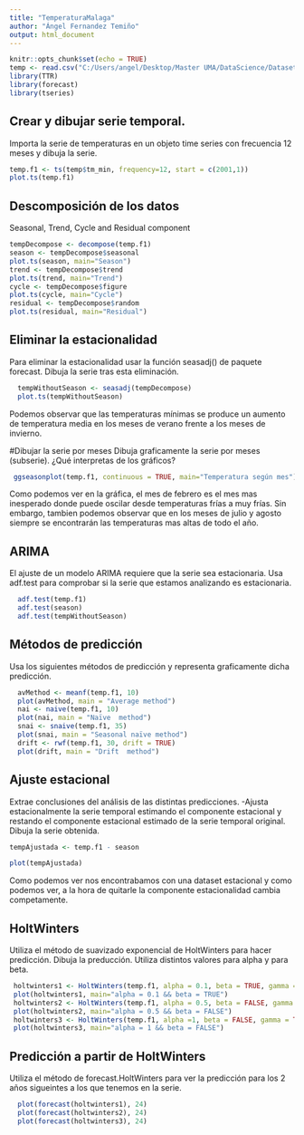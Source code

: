 ```yaml
---
title: "TemperaturaMalaga"
author: "Ángel Fernandez Temiño"
output: html_document
---
```


```r
knitr::opts_chunk$set(echo = TRUE)
temp <- read.csv("C:/Users/angel/Desktop/Master UMA/DataScience/Datasets/temp.csv")
library(TTR)
library(forecast)
library(tseries)
```

## Crear y dibujar serie temporal.

Importa la serie de temperaturas en un objeto time series con frecuencia 12 meses y dibuja la serie.

```r
temp.f1 <- ts(temp$tm_min, frequency=12, start = c(2001,1))
plot.ts(temp.f1)
```

## Descomposición de los datos
Seasonal, Trend, Cycle and Residual component
```r
tempDecompose <- decompose(temp.f1)
season <- tempDecompose$seasonal
plot.ts(season, main="Season")
trend <- tempDecompose$trend
plot.ts(trend, main="Trend")
cycle <- tempDecompose$figure
plot.ts(cycle, main="Cycle")  
residual <- tempDecompose$random
plot.ts(residual, main="Residual")

```

## Eliminar la estacionalidad
Para eliminar la estacionalidad usar la función seasadj() de paquete forecast. Dibuja la serie tras esta eliminación.

```r
  tempWithoutSeason <- seasadj(tempDecompose)
  plot.ts(tempWithoutSeason)
```

Podemos observar que las temperaturas mínimas se produce un aumento de temperatura media en los meses de verano frente a los meses de invierno.

#Dibujar la serie por meses 
Dibuja graficamente la serie por meses (subserie). ¿Qué interpretas de los gráficos?

```r
 ggseasonplot(temp.f1, continuous = TRUE, main="Temperatura según mes")
```

Como podemos ver en la gráfica, el mes de febrero es el mes mas inesperado donde puede oscilar desde temperaturas frías a muy frías. Sin embargo, tambien podemos observar que en los meses de julio y agosto siempre se encontrarán las temperaturas mas altas de todo el año.

## ARIMA
El ajuste de un modelo ARIMA requiere que la serie sea estacionaria. Usa adf.test para comprobar si la serie que estamos analizando es estacionaria.

```r
  adf.test(temp.f1)
  adf.test(season)
  adf.test(tempWithoutSeason)
```

## Métodos de predicción
Usa los siguientes métodos de predicción y representa graficamente dicha predicción.

```r
  avMethod <- meanf(temp.f1, 10)
  plot(avMethod, main = "Average method")
  nai <- naive(temp.f1, 10)
  plot(nai, main = "Naïve  method")
  snai <- snaive(temp.f1, 35)
  plot(snai, main = "Seasonal naïve method")
  drift <- rwf(temp.f1, 30, drift = TRUE)
  plot(drift, main = "Drift  method")
```

## Ajuste estacional
Extrae conclusiones del análisis de las distintas predicciones. -Ajusta estacionalmente la serie temporal estimando el componente estacional y restando el componente estacional estimado de la serie temporal original. Dibuja la serie obtenida.

```r
tempAjustada <- temp.f1 - season

plot(tempAjustada)
```
Como podemos ver nos encontrabamos con una dataset estacional y como podemos ver, a la hora de quitarle la componente estacionalidad cambia competamente.

## HoltWinters
Utiliza el método de suavizado exponencial de HoltWinters para hacer predicción. Dibuja la preducción. Utiliza distintos valores para alpha y para beta.

```r
 holtwinters1 <- HoltWinters(temp.f1, alpha = 0.1, beta = TRUE, gamma = TRUE)
 plot(holtwinters1, main="alpha = 0.1 && beta = TRUE")
 holtwinters2 <- HoltWinters(temp.f1, alpha = 0.5, beta = FALSE, gamma = TRUE)
 plot(holtwinters2, main="alpha = 0.5 && beta = FALSE")
 holtwinters3 <- HoltWinters(temp.f1, alpha =1, beta = FALSE, gamma = TRUE)
 plot(holtwinters3, main="alpha = 1 && beta = FALSE")
```

## Predicción a partir de HoltWinters
Utiliza el método de forecast.HoltWinters para ver la predicción para los 2 años sigueintes a los que tenemos en la serie.

```r
  plot(forecast(holtwinters1), 24)
  plot(forecast(holtwinters2), 24)
  plot(forecast(holtwinters3), 24)
```